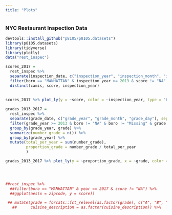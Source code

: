 ```yaml
---
title: "Plots"
---
```


### NYC Restaurant Inspection Data

```r
devtools::install_github("p8105/p8105.datasets")
library(p8105.datasets)
library(tidyverse)
library(plotly)
data("rest_inspec")

scores_2017 = 
  rest_inspec %>% 
  separate(inspection_date, c("inspection_year", "inspection_month", "inspection_day"), sep = "-") %>% 
  filter(boro == "MANHATTAN" & inspection_year >= 2013 & score != "NA" & boro != "NA" & boro != "Missing") %>%
  distinct(camis, score, inspection_year)
  
  
scores_2017 %>% plot_ly(y = ~score, color = ~inspection_year, type = "box", colors = "Set2")

grades_2013_2017 = 
  rest_inspec %>% 
  separate(grade_date, c("grade_year", "grade_month", "grade_day"), sep = "-") %>% 
  filter(grade_year >= 2013 & boro != "NA" & boro != "Missing" & grade != "NA" & grade != "Not Yet Graded") %>% 
  group_by(grade_year, grade) %>% 
  summarize(number_grade = n()) %>% 
  group_by(grade_year) %>% 
  mutate(total_per_year = sum(number_grade),
         proportion_grade = number_grade / total_per_year
         ) 

grades_2013_2017 %>% plot_ly(y = ~proportion_grade, x = ~grade, color = ~grade_year, type = "scatter", mode = "lines")
  



##rest_inspec %>% 
  ##filter(boro == "MANHATTAN" & year == 2017 & score != "NA") %>% 
  ##ggplot(aes(x = zipcode, y = score))
```

```r
 ## mutate(grade = forcats::fct_relevel(as.factor(grade), c("A", "B", "C", "Z", "P")),
   ##      cuisine_description = as.factor(cuisine_description)) %>%
```

